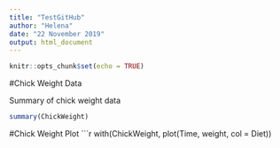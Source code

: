 ```yaml
---
title: "TestGitHub"
author: "Helena"
date: "22 November 2019"
output: html_document
---
```


```r
knitr::opts_chunk$set(echo = TRUE)
```

#Chick Weight Data

Summary of chick weight data
```r
summary(ChickWeight)
```

#Chick Weight Plot
```r
with(ChickWeight, plot(Time, weight, col = Diet))
